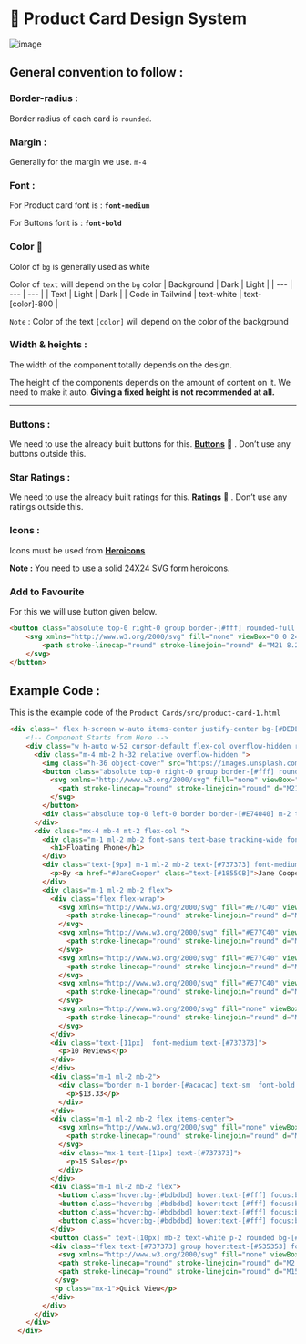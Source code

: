 # 📒 Product Card Design System 

![image](https://user-images.githubusercontent.com/83635276/207330817-8ed0ede7-151f-462b-952b-585f9f790806.png)

## General convention to follow :

### **Border-radius** :

Border radius of each card is `rounded`.

### **Margin :**

Generally for the margin we use. `m-4`

### Font :

For Product card font is : **`font-medium`**

For Buttons font is : **`font-bold`**

### Color 🎨

Color of `bg` is generally used as white 

Color of `text` will depend on the `bg` color
| Background | Dark | Light |
| --- | --- | --- |
| Text | Light | Dark |
| Code in Tailwind | text-white | text-[color]-800 |

`Note` : Color of the text `[color]` will depend on the color of the background

### Width & heights :

The width of the component totally depends on the design.

The height of the components depends on the amount of content on it. We need to make it auto. **Giving a fixed height is not recommended at all.** 

---

### Buttons :

We need to use the already built buttons for this. **[Buttons](https://github.com/Clueless-Community/seamless-ui/tree/main/Buttons)** 🔗 . Don’t use any buttons outside this.

### Star Ratings :

We need to use the already built ratings for this. **[Ratings](https://github.com/Clueless-Community/seamless-ui/tree/main/Rating)** 🔗 . Don’t use any ratings outside this.

### Icons :

Icons must be used from **[Heroicons](https://heroicons.com/)** 

**Note :** You need to use a solid 24X24 SVG form heroicons.

### Add to Favourite

For this we will use button given below.

```html
<button class="absolute top-0 right-0 group border-[#fff] rounded-full p-[5px] m-1 bg-[#fff]">
    <svg xmlns="http://www.w3.org/2000/svg" fill="none" viewBox="0 0 24 24" stroke-width="1.5" stroke="#E74040" class="w-4 h-4 group-hover:fill-[#E74040]  group-focus:fill-[#E74040] ">
        <path stroke-linecap="round" stroke-linejoin="round" d="M21 8.25c0-2.485-2.099-4.5-4.688-4.5-1.935 0-3.597 1.126-4.312 2.733-.715-1.607-2.377-2.733-4.313-2.733C5.1 3.75 3 5.765 3 8.25c0 7.22 9 12 9 12s9-4.78 9-12z" />
    </svg>
</button>
```

## Example Code :
This is the example code of the `Product Cards/src/product-card-1.html`

```html
<div class=" flex h-screen w-auto items-center justify-center bg-[#DEDEDE]">
    <!-- Component Starts from Here -->
    <div class="w h-auto w-52 cursor-default flex-col overflow-hidden rounded-xl shadow-lg bg-[#FFF]">
      <div class="m-4 mb-2 h-32 relative overflow-hidden ">
        <img class="h-36 object-cover" src="https://images.unsplash.com/photo-1647880087459-30f07c4faba5?ixlib=rb-1.2.1&ixid=MnwxMjA3fDB8MHxwaG90by1wYWdlfHx8fGVufDB8fHx8&auto=format&fit=crop&w=2232&q=80" alt="" />
        <button class="absolute top-0 right-0 group border-[#fff] rounded-full p-[5px] m-1 bg-[#fff]">
          <svg xmlns="http://www.w3.org/2000/svg" fill="none" viewBox="0 0 24 24" stroke-width="1.5" stroke="#E74040" class="w-4 h-4 group-hover:fill-[#E74040]  group-focus:fill-[#E74040] ">
            <path stroke-linecap="round" stroke-linejoin="round" d="M21 8.25c0-2.485-2.099-4.5-4.688-4.5-1.935 0-3.597 1.126-4.312 2.733-.715-1.607-2.377-2.733-4.313-2.733C5.1 3.75 3 5.765 3 8.25c0 7.22 9 12 9 12s9-4.78 9-12z" />
          </svg>
        </button>
        <div class="absolute top-0 left-0 border border-[#E74040] m-2 text-[10px]  px-2 text-[white] font-semibold bg-[#E74040] rounded-sm">Sale</div>
      </div>
      <div class="mx-4 mb-4 mt-2 flex-col ">
        <div class="m-1 ml-2 mb-2 font-sans text-base tracking-wide font-normal">
          <h1>Floating Phone</h1>
        </div>
        <div class="text-[9px] m-1 ml-2 mb-2 text-[#737373] font-medium">
          <p>By <a href="#JaneCooper" class="text-[#1855CB]">Jane Cooper</a> in Tech , Products</p>
        </div>
        <div class="m-1 ml-2 mb-2 flex">
          <div class="flex flex-wrap">
            <svg xmlns="http://www.w3.org/2000/svg" fill="#E77C40" viewBox="0 0 24 24" stroke-width="2" stroke="#E77C40" class="w-4 h-4 mx-[0.1rem]">
              <path stroke-linecap="round" stroke-linejoin="round" d="M11.48 3.499a.562.562 0 011.04 0l2.125 5.111a.563.563 0 00.475.345l5.518.442c.499.04.701.663.321.988l-4.204 3.602a.563.563 0 00-.182.557l1.285 5.385a.562.562 0 01-.84.61l-4.725-2.885a.563.563 0 00-.586 0L6.982 20.54a.562.562 0 01-.84-.61l1.285-5.386a.562.562 0 00-.182-.557l-4.204-3.602a.563.563 0 01.321-.988l5.518-.442a.563.563 0 00.475-.345L11.48 3.5z" />
            </svg>
            <svg xmlns="http://www.w3.org/2000/svg" fill="#E77C40" viewBox="0 0 24 24" stroke-width="2" stroke="#E77C40" class="w-4 h-4 mx-[0.1rem]">
              <path stroke-linecap="round" stroke-linejoin="round" d="M11.48 3.499a.562.562 0 011.04 0l2.125 5.111a.563.563 0 00.475.345l5.518.442c.499.04.701.663.321.988l-4.204 3.602a.563.563 0 00-.182.557l1.285 5.385a.562.562 0 01-.84.61l-4.725-2.885a.563.563 0 00-.586 0L6.982 20.54a.562.562 0 01-.84-.61l1.285-5.386a.562.562 0 00-.182-.557l-4.204-3.602a.563.563 0 01.321-.988l5.518-.442a.563.563 0 00.475-.345L11.48 3.5z" />
            </svg>
            <svg xmlns="http://www.w3.org/2000/svg" fill="#E77C40" viewBox="0 0 24 24" stroke-width="2" stroke="#E77C40" class="w-4 h-4 mx-[0.1rem]">
              <path stroke-linecap="round" stroke-linejoin="round" d="M11.48 3.499a.562.562 0 011.04 0l2.125 5.111a.563.563 0 00.475.345l5.518.442c.499.04.701.663.321.988l-4.204 3.602a.563.563 0 00-.182.557l1.285 5.385a.562.562 0 01-.84.61l-4.725-2.885a.563.563 0 00-.586 0L6.982 20.54a.562.562 0 01-.84-.61l1.285-5.386a.562.562 0 00-.182-.557l-4.204-3.602a.563.563 0 01.321-.988l5.518-.442a.563.563 0 00.475-.345L11.48 3.5z" />
            </svg>
            <svg xmlns="http://www.w3.org/2000/svg" fill="#E77C40" viewBox="0 0 24 24" stroke-width="2" stroke="#E77C40" class="w-4 h-4 mx-[0.1rem]">
              <path stroke-linecap="round" stroke-linejoin="round" d="M11.48 3.499a.562.562 0 011.04 0l2.125 5.111a.563.563 0 00.475.345l5.518.442c.499.04.701.663.321.988l-4.204 3.602a.563.563 0 00-.182.557l1.285 5.385a.562.562 0 01-.84.61l-4.725-2.885a.563.563 0 00-.586 0L6.982 20.54a.562.562 0 01-.84-.61l1.285-5.386a.562.562 0 00-.182-.557l-4.204-3.602a.563.563 0 01.321-.988l5.518-.442a.563.563 0 00.475-.345L11.48 3.5z" />
            </svg>
            <svg xmlns="http://www.w3.org/2000/svg" fill="none" viewBox="0 0 24 24" stroke-width="2" stroke="#E77C40" class="w-4 h-4 mx-[0.1rem]">
              <path stroke-linecap="round" stroke-linejoin="round" d="M11.48 3.499a.562.562 0 011.04 0l2.125 5.111a.563.563 0 00.475.345l5.518.442c.499.04.701.663.321.988l-4.204 3.602a.563.563 0 00-.182.557l1.285 5.385a.562.562 0 01-.84.61l-4.725-2.885a.563.563 0 00-.586 0L6.982 20.54a.562.562 0 01-.84-.61l1.285-5.386a.562.562 0 00-.182-.557l-4.204-3.602a.563.563 0 01.321-.988l5.518-.442a.563.563 0 00.475-.345L11.48 3.5z" />
            </svg>
          </div>
          <div class="text-[11px]  font-medium text-[#737373]">
            <p>10 Reviews</p>
          </div>
          </div>
          <div class="m-1 ml-2 mb-2">
            <div class="border m-1 border-[#acacac] text-sm  font-bold w-fit px-2 py-1 rounded">
              <p>$13.33</p>
            </div>
          </div>
          <div class="m-1 ml-2 mb-2 flex items-center">
            <svg xmlns="http://www.w3.org/2000/svg" fill="none" viewBox="0 0 24 24" stroke-width="2" stroke="gray" class="w-4 h-4">
              <path stroke-linecap="round" stroke-linejoin="round" d="M3 16.5v2.25A2.25 2.25 0 005.25 21h13.5A2.25 2.25 0 0021 18.75V16.5M16.5 12L12 16.5m0 0L7.5 12m4.5 4.5V3" />
            </svg>
            <div class="mx-1 text-[11px] text-[#737373]">
              <p>15 Sales</p>
            </div>
          </div>
          <div class="m-1 ml-2 mb-2 flex">
            <button class="hover:bg-[#bdbdbd] hover:text-[#fff] focus:bg-[#bdbdbd] focus:text-[#fff] border border-[#acacac] m-1 text-[11px] p-1 px-2 text-[#737373] font-bold">XL</button>
            <button class="hover:bg-[#bdbdbd] hover:text-[#fff] focus:bg-[#bdbdbd] focus:text-[#fff] border border-[#acacac] m-1 text-[11px] p-1 px-2 text-[#737373] font-bold">L</button>
            <button class="hover:bg-[#bdbdbd] hover:text-[#fff] focus:bg-[#bdbdbd] focus:text-[#fff] border border-[#acacac] m-1 text-[11px] p-1 px-2 text-[#737373] font-bold">M</button>
            <button class="hover:bg-[#bdbdbd] hover:text-[#fff] focus:bg-[#bdbdbd] focus:text-[#fff] border border-[#acacac] m-1 text-[11px] p-1 px-2  text-[#737373] font-bold">S</button>
          </div>
          <button class=" text-[10px] mb-2 text-white p-2 rounded bg-[#1855CB] hover:bg-[#1854cbea] flex w-full content-center justify-center">Select Option</button>
          <div class="flex text-[#737373] group hover:text-[#535353] font-medium font-serif text-[10px] m-1 mt-2 justify-center content-center items-center">
            <svg xmlns="http://www.w3.org/2000/svg" fill="none" viewBox="0 0 24 24" stroke-width="2" stroke="gray" class="w-4 h-4 group-hover:fill-[#737373] group-hover:stroke-[#fff]">
            <path stroke-linecap="round" stroke-linejoin="round" d="M2.036 12.322a1.012 1.012 0 010-.639C3.423 7.51 7.36 4.5 12 4.5c4.638 0 8.573 3.007 9.963 7.178.07.207.07.431 0 .639C20.577 16.49 16.64 19.5 12 19.5c-4.638 0-8.573-3.007-9.963-7.178z" />
            <path stroke-linecap="round" stroke-linejoin="round" d="M15 12a3 3 0 11-6 0 3 3 0 016 0z" />
           </svg>
           <p class="mx-1">Quick View</p>
          </div>
        </div>
      </div>
    </div>
  </div>
  
```
